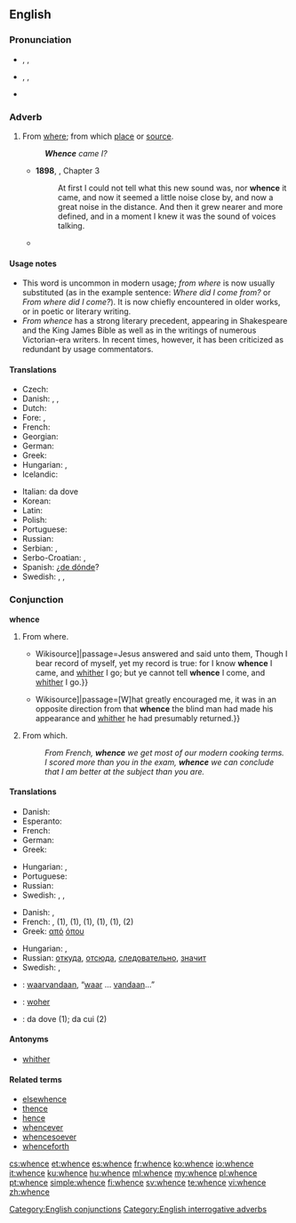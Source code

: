==English==

===Pronunciation===
* {{enPR|hwĕns}}, {{IPA|/ʍɛns/}}, {{X-SAMPA|/WEns/}}
* {{italbrac|in accents with the [[wine-whine merger]]}} {{enPR|wĕns}}, {{IPA|/wɛns/}}, {{X-SAMPA|/wEns/}}
* {{audio|en-us-whence.ogg|Audio (US)}}
*: {{rhymes|ɛns}}

===Adverb===
{{en-adv|-}}

# From [[where]]; from which [[place]] or [[source]].
#: '''''Whence''' came I?''
#* '''1898''', {{w|J. Meade Falkner}}, {{w|Moonfleet}} Chapter 3
#*: At first I could not tell what this new sound was, nor '''whence''' it came, and now it seemed a little noise close by, and now a great noise in the distance. And then it grew nearer and more defined, and in a moment I knew it was the sound of voices talking.
#* {{quote-book
|year=1818
|author=Mary Shelley
|title=Frankenstein
|chapter=4
|url=http://ebooks.adelaide.edu.au/s/shelley/mary/s53f/chapter4.html
|passage='''Whence''', I often asked myself, did the principle of life proceed? }}

====Usage notes====
* This word is uncommon in modern usage; ''from where'' is now usually substituted (as in the example sentence: ''Where did I come from?'' or ''From where did I come?''). It is now chiefly encountered in older works, or in poetic or literary writing.
* ''From whence'' has a strong literary precedent, appearing in Shakespeare and the King James Bible as well as in the writings of numerous Victorian-era writers.  In recent times, however, it has been criticized as redundant by usage commentators.

====Translations====
{{trans-top|From where; from which place or source}}
* Czech: {{t|cs|odkud}}
* Danish: {{t-|da|hvorfra}},  {{t|da|hvoraf}}, {{t|da|hveden}}
* Dutch: {{t-|nl|waarvandaan}}
* Fore: {{tø|for|forrt}}, {{tø|for|gerrt}}
* French: {{t+|fr|d'où}}
* Georgian: {{t|ka|საიდან|sc=Geor}}
* German: {{t+|de|woher}}
* Greek: {{t|el|αφού|tr=afoú}}
* Hungarian: {{t|hu|honnan}}, {{t|hu|honnét}}
* Icelandic: {{t+|is|hvaðan}}
{{trans-mid}}
* Italian: da dove
* Korean: {{t|ko|어디서|tr=eo-di-seo|sc=Kore}}
* Latin: {{t|la|unde}}
* Polish: {{t+|pl|skąd}}
* Portuguese: {{t+|pt|donde}}
* Russian: {{t+|ru|откуда}}
* Serbian: {{t-|sr|otkuda}}, {{t-|sr|odakle}}
* Serbo-Croatian: {{t|sh|odakle|xs=Serbo-Croatian}},  {{t|sh|otkud|xs=Serbo-Croatian}}
* Spanish: ¿[[de dónde]]?
* Swedish: {{t|sv|varifrån}}, {{t|sv|var i från}}, {{t|sv|vadan}}
{{trans-bottom}}

===Conjunction===
'''whence'''

# From where.
#* {{quote-book|year=1611|title=King James Bible|section=John 8:14|url=[s:Bible (King James)/John{{!}}Wikisource]|passage=Jesus answered and said unto them, Though I bear record of myself, yet my record is true: for I know '''whence''' I came, and [[whither]] I go; but ye cannot tell '''whence''' I come, and [[whither]] I go.}}
#* {{quote-book|year=1883|author=Robert Louis Stevenson|title=Treasure Island|chapter=The Sea-chest|url=[s:Treasure Island/Chapter 4{{!}}Wikisource]|passage=[W]hat greatly encouraged me, it was in an opposite direction from that '''whence''' the blind man had made his appearance and [[whither]] he had presumably returned.}}
# {{context|literary|poetic}} From which.
#: ''From French, '''whence''' we get most of our modern cooking terms.''
#: ''I scored more than you in the exam, '''whence''' we can conclude that I am better at the subject than you are.''

====Translations====
{{trans-top|From where}}
* Danish: {{t-|da|hvorfra}}
* Esperanto: {{t|eo|el kie}}
* French: {{t+|fr|d'où}}
* German: {{t|de|woher}}
* Greek: {{t|el|από πού}}
{{trans-mid}}
* Hungarian: {{t|hu|ahonnan}}, {{t|hu|ahonnét}}
* Portuguese: {{t|pt|de onde}}
* Russian: {{t+|ru|откуда}}
* Swedish: {{t+|sv|varifrån}}, {{t|sv|var i från}}, {{t|sv|vadan}}
{{trans-bottom}}
{{trans-top|From which}}
* Danish: {{t-|da|hvorfra}},  {{t|da|hvoraf}}
* French: {{t+|fr|d'où}}, {{t+|fr|duquel|m|s}} (1), {{t+|fr|desquels|m|p}} (1), {{t+|fr|de laquelle|f|s}} (1), {{t+|fr|desquelles|f|p}} (1), {{t+|fr|dont}} (1), {{t-|fr|ce dont}} (2)
* Greek: [[από]] [[όπου]]
{{trans-mid}}
* Hungarian: {{t|hu|ahonnan}}, {{t|hu|amiből}}
* Russian: [[откуда]], [[отсюда]], [[следовательно]], [[значит]]
* Swedish: {{t+|sv|varav}}, {{t|sv|var av}}
{{trans-bottom}}

{{checktrans-top}}
* {{ttbc|nl}}: [[waarvandaan]], “[[waar]] … [[vandaan]]…”
* {{ttbc|de}}: [[woher]]
* {{ttbc|it}}: da dove (1); da cui (2)
{{trans-mid}}
{{trans-bottom}}

====Antonyms====
* [[whither]]

====Related terms====
* [[elsewhence]]
* [[thence]]
* [[hence]]
* [[whencever]]
* [[whencesoever]]
* [[whenceforth]]

[[Category:English conjunctions]]
[[Category:English interrogative adverbs]]

[[cs:whence]]
[[et:whence]]
[[es:whence]]
[[fr:whence]]
[[ko:whence]]
[[io:whence]]
[[it:whence]]
[[ku:whence]]
[[hu:whence]]
[[ml:whence]]
[[my:whence]]
[[pl:whence]]
[[pt:whence]]
[[simple:whence]]
[[fi:whence]]
[[sv:whence]]
[[te:whence]]
[[vi:whence]]
[[zh:whence]]